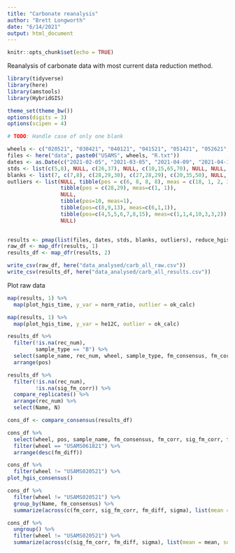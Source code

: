```yaml
---
title: "Carbonate reanalysis"
author: "Brett Longworth"
date: "6/14/2021"
output: html_document
---
```


```r
knitr::opts_chunk$set(echo = TRUE)
```

Reanalysis of carbonate data with most current data reduction method.

```r
library(tidyverse)
library(here)
library(amstools)
library(HybridGIS)

theme_set(theme_bw())
options(digits = 3)
options(scipen = 4)
```


```r
# TODO: Handle case of only one blank

wheels <- c("020521", "030421", "040121", "041521", "051421", "052621", "061121", "061821")
files <- here("data", paste0("USAMS", wheels, "R.txt"))
dates <- as.Date(c("2021-02-05", "2021-03-05", "2021-04-09", "2021-04-16", "2021-05-14", "2021-05-28", "2021-06-11", "2021-06-18"))
stds <- list(c(5,8), NULL, c(26,37), NULL, c(10,15,65,70), NULL, NULL, NULL)
blanks <- list(7, c(7,8), c(28,29,30), c(27,28,29), c(20,35,50), NULL, NULL, 23)
outliers <- list(NULL, tibble(pos = c(6, 8, 8, 8), meas = c(18, 1, 2, 3)),
                 tibble(pos = c(28,29), meas=c(1, 1)),
                 NULL,
                 tibble(pos=10, meas=1),
                 tibble(pos=c(8,9,13), meas=c(6,1,1)),
                 tibble(pos=c(4,5,5,6,7,8,15), meas=c(1,1,4,10,3,3,2)),
                 NULL)
                 

results <- pmap(list(files, dates, stds, blanks, outliers), reduce_hgis)
raw_df <- map_dfr(results, 1)
results_df <- map_dfr(results, 2)

write_csv(raw_df, here("data_analysed/carb_all_raw.csv"))
write_csv(results_df, here("data_analysed/carb_all_results.csv"))
```

Plot raw data

```r
map(results, 1) %>% 
  map(plot_hgis_time, y_var = norm_ratio, outlier = ok_calc)
```

```r
map(results, 1) %>% 
  map(plot_hgis_time, y_var = he12C, outlier = ok_calc)
```

```r
results_df %>% 
  filter(!is.na(rec_num),
         sample_type == "B") %>% 
  select(sample_name, rec_num, wheel, sample_type, fm_consensus, fm_corr, sig_fm_corr) %>% 
  arrange(pos)
```

```r
results_df %>% 
  filter(!is.na(rec_num),
         !is.na(sig_fm_corr)) %>% 
  compare_replicates() %>% 
  arrange(rec_num) %>% 
  select(Name, N)
```

```r
cons_df <- compare_consensus(results_df)

cons_df %>% 
  select(wheel, pos, sample_name, fm_consensus, fm_corr, sig_fm_corr, fm_diff, sigma) %>% 
  filter(wheel == "USAMS061821") %>% 
  arrange(desc(fm_diff))
```
  
```r
cons_df %>% 
  filter(wheel != "USAMS020521") %>% 
plot_hgis_consensus()
```
  
```r
cons_df %>% 
  filter(wheel != "USAMS020521") %>% 
  group_by(Name, fm_consensus) %>% 
  summarize(across(c(fm_corr, sig_fm_corr, fm_diff, sigma), list(mean = mean, sd = sd)))
```

```r
cons_df %>% 
  ungroup() %>% 
  filter(wheel != "USAMS020521") %>% 
  summarize(across(c(sig_fm_corr, fm_diff, sigma), list(mean = mean, sd = sd)))
```
